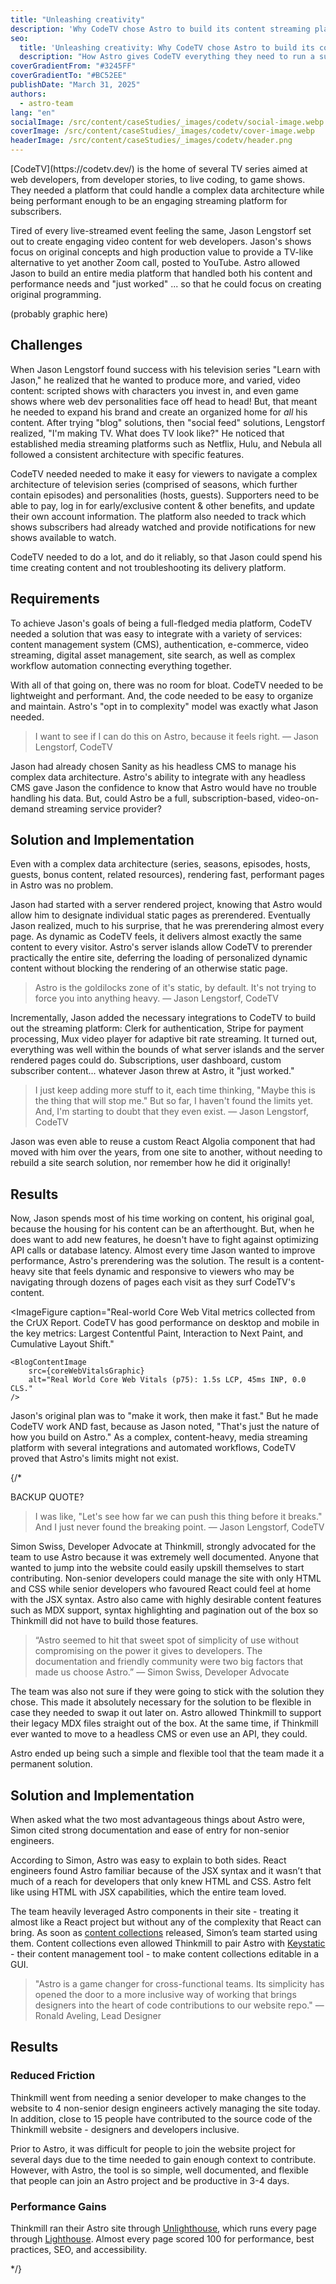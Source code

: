 ```yaml
---
title: "Unleashing creativity"
description: 'Why CodeTV chose Astro to build its content streaming platform'
seo:
  title: 'Unleashing creativity: Why CodeTV chose Astro to build its content streaming platform'
  description: "How Astro gives CodeTV everything they need to run a subscription-based TV service."
coverGradientFrom: "#3245FF"
coverGradientTo: "#BC52EE"
publishDate: "March 31, 2025"
authors:
  - astro-team
lang: "en"
socialImage: /src/content/caseStudies/_images/codetv/social-image.webp
coverImage: /src/content/caseStudies/_images/codetv/cover-image.webp
headerImage: /src/content/caseStudies/_images/codetv/header.png
---
```



<div class="space-y-8 text-white">
	<div class="text-2xl leading-normal tracking-normal text-astro-gray-100">
		[CodeTV](https://codetv.dev/) is the home of several TV series aimed at web developers, from developer stories, to live coding, to game shows. They needed a platform that could handle a complex data architecture while being performant enough to be an engaging streaming platform for subscribers.
	</div>
</div>

Tired of every live-streamed event feeling the same, Jason Lengstorf set out to create engaging video content for web developers. Jason's shows focus on original concepts and high production value to provide a TV-like alternative to yet another Zoom call, posted to YouTube. Astro allowed Jason to build an entire media platform that handled both his content and performance needs and "just worked" ... so that he could focus on creating original programming.

(probably graphic here)

## Challenges

When Jason Lengstorf found success with his television series "Learn with Jason," he realized that he wanted to produce more, and varied, video content: scripted shows with characters you invest in, and even game shows where web dev personalities face off head to head! But, that meant he needed to expand his brand and create an organized home for *all* his content. After trying "blog" solutions, then "social feed" solutions, Lengstorf realized, "I'm making TV. What does TV look like?" He noticed that established media streaming platforms such as Netflix, Hulu, and Nebula all followed a consistent architecture with specific features.

CodeTV needed needed to make it easy for viewers to navigate a complex architecture of television series (comprised of seasons, which further contain episodes) and personalities (hosts, guests). Supporters need to be able to pay, log in for early/exclusive content & other benefits, and update their own account information. The platform also needed to track which shows subscribers had already watched and provide notifications for new shows available to watch.

CodeTV needed to do a lot, and do it reliably, so that Jason could spend his time creating content and not troubleshooting its delivery platform.

## Requirements

To achieve Jason's goals of being a full-fledged media platform, CodeTV needed a solution that was easy to integrate with a variety of services: content management system (CMS), authentication, e-commerce, video streaming, digital asset management, site search, as well as complex workflow automation connecting everything together.

With all of that going on, there was no room for bloat. CodeTV needed to be lightweight and performant. And, the code needed to be easy to organize and maintain. Astro's "opt in to complexity" model was exactly what Jason needed.

<Blockquote>
	<Fragment slot="quote">
		I want to see if I can do this on Astro, because it feels right.
	</Fragment>
	<Fragment slot="caption">— Jason Lengstorf, CodeTV</Fragment>
</Blockquote>

Jason had already chosen Sanity as his headless CMS to manage his complex data architecture. Astro's ability to integrate with any headless CMS gave Jason the confidence to know that Astro would have no trouble handling his data. But, could Astro be a full, subscription-based, video-on-demand streaming service provider?

## Solution and Implementation

Even with a complex data architecture (series, seasons, episodes, hosts, guests, bonus content, related resources), rendering fast, performant pages in Astro was no problem. 

Jason had started with a server rendered project, knowing that Astro would allow him to designate individual static pages as prerendered. Eventually Jason realized, much to his surprise, that he was prerendering almost every page. As dynamic as CodeTV feels, it delivers almost exactly the same content to every visitor. Astro's server islands allow CodeTV to prerender practically the entire site, deferring the loading of personalized dynamic content without blocking the rendering of an otherwise static page.

<Blockquote>
	<Fragment slot="quote">
		Astro is the goldilocks zone of it's static, by default. It's not trying to force you into anything heavy.
	</Fragment>
	<Fragment slot="caption">— Jason Lengstorf, CodeTV</Fragment>
</Blockquote>

Incrementally, Jason added the necessary integrations to CodeTV to build out the streaming platform: Clerk for authentication, Stripe for payment processing, Mux video player for adaptive bit rate streaming. It turned out, everything was well within the bounds of what server islands and the server rendered pages could do. Subscriptions, user dashboard, custom subscriber content... whatever Jason threw at Astro, it "just worked."

<Blockquote>
	<Fragment slot="quote">
		I just keep adding more stuff to it, each time thinking, "Maybe this is the thing that will stop me." But so far, I haven't found the limits yet. And, I'm starting to doubt that they even exist.
	</Fragment>
	<Fragment slot="caption">— Jason Lengstorf, CodeTV</Fragment>
</Blockquote>

Jason was even able to reuse a custom React Algolia component that had moved with him over the years, from one site to another, without needing to rebuild a site search solution, nor remember how he did it originally!

## Results

Now, Jason spends most of his time working on content, his original goal, because the housing for his content can be an afterthought. But, when he does want to add new features, he doesn't have to fight against optimizing API calls or database latency. Almost every time Jason wanted to improve performance, Astro's prerendering was the solution. The result is a content-heavy site that feels dynamic and responsive to viewers who may be navigating through dozens of pages each visit as they surf CodeTV's content.

<ImageFigure
	caption="Real-world Core Web Vital metrics collected from the CrUX Report. CodeTV has good performance on desktop and mobile in the key metrics: Largest Contentful Paint, Interaction to Next Paint, and Cumulative Layout Shift."
>
	<BlogContentImage
		src={coreWebVitalsGraphic}
		alt="Real World Core Web Vitals (p75): 1.5s LCP, 45ms INP, 0.0 CLS."
	/>
</ImageFigure>

Jason's original plan was to "make it work, then make it fast." But he made CodeTV work AND fast, because as Jason noted, "That's just the nature of how you build on Astro." As a complex, content-heavy, media streaming platform with several integrations and automated workflows, CodeTV proved that Astro's limits might not exist.

{/*  

BACKUP QUOTE?


<Blockquote>
	<Fragment slot="quote">
		I was like, "Let's see how far we can push this thing before it breaks." And I just never found the breaking point.
	</Fragment>
	<Fragment slot="caption">— Jason Lengstorf, CodeTV</Fragment>
</Blockquote>

<ImageFigure caption="Astro is extremely well documented and has a friendly community.">
	<BlogContentImage src={astroBenefits} />
</ImageFigure>

Simon Swiss, Developer Advocate at Thinkmill, strongly advocated for the team to use Astro because it was extremely well documented. Anyone that wanted to jump into the website could easily upskill themselves to start contributing. Non-senior developers could manage the site with only HTML and CSS while senior developers who favoured React could feel at home with the JSX syntax. Astro also came with highly desirable content features such as MDX support, syntax highlighting and pagination out of the box so Thinkmill did not have to build those features.

<Blockquote>
	<Fragment slot="quote">
		“Astro seemed to hit that sweet spot of simplicity of use without compromising on the power it
		gives to developers. The documentation and friendly community were two big factors that made us
		choose Astro.”
	</Fragment>
	<Fragment slot="caption">— Simon Swiss, Developer Advocate</Fragment>
</Blockquote>

The team was also not sure if they were going to stick with the solution they chose. This made it absolutely necessary for the solution to be flexible in case they needed to swap it out later on. Astro allowed Thinkmill to support their legacy MDX files straight out of the box. At the same time, if Thinkmill ever wanted to move to a headless CMS or even use an API, they could.

Astro ended up being such a simple and flexible tool that the team made it a permanent solution.

<ImageFigure caption="Thinkmill homepage.">
	<BlogContentImage src={thinkmillHomepage} />
</ImageFigure>

## Solution and Implementation

When asked what the two most advantageous things about Astro were, Simon cited strong documentation and ease of entry for non-senior engineers.

According to Simon, Astro was easy to explain to both sides. React engineers found Astro familiar because of the JSX syntax and it wasn’t that much of a reach for developers that only knew HTML and CSS. Astro felt like using HTML with JSX capabilities, which the entire team loved.

The team heavily leveraged Astro components in their site - treating it almost like a React project but without any of the complexity that React can bring. As soon as [content collections](https://docs.astro.build/en/guides/content-collections/) released, Simon’s team started using them. Content collections even allowed Thinkmill to pair Astro with [Keystatic](https://keystatic.com/) - their content management tool - to make content collections editable in a GUI.

<Blockquote>
	<Fragment slot="quote">
		"Astro is a game changer for cross-functional teams. Its simplicity has opened the door to a
		more inclusive way of working that brings designers into the heart of code contributions to our
		website repo."
	</Fragment>
	<Fragment slot="caption">— Ronald Aveling, Lead Designer</Fragment>
</Blockquote>

## Results

### Reduced Friction

Thinkmill went from needing a senior developer to make changes to the website to 4 non-senior design engineers actively managing the site today. In addition, close to 15 people have contributed to the source code of the Thinkmill website - designers and developers inclusive.

Prior to Astro, it was difficult for people to join the website project for several days due to the time needed to gain enough context to contribute. However, with Astro, the tool is so simple, well documented, and flexible that people can join an Astro project and be productive in 3-4 days.

### Performance Gains

Thinkmill ran their Astro site through [Unlighthouse](https://unlighthouse.dev/), which runs every page through [Lighthouse](https://chromewebstore.google.com/detail/lighthouse/blipmdconlkpinefehnmjammfjpmpbjk?pli=1). Almost every page scored 100 for performance, best practices, SEO, and accessibility.

<ImageFigure caption="Unlighthouse performance scores of 100 for 4 different categories.">
	<BlogContentImage src={unlighthouseResults} />
</ImageFigure>

*/}